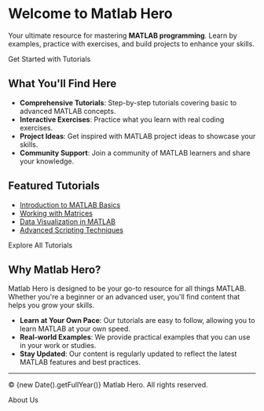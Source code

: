 
# Welcome to Matlab Hero

Your ultimate resource for mastering **MATLAB programming**. Learn by examples, practice with exercises, and build projects to enhance your skills.

<div className="my-8 text-center">
  <Link href="/tutorials">
    <div className="bg-blue-800 text-white px-6 py-3 rounded-lg text-lg hover:bg-blue-700 transition duration-300">
      Get Started with Tutorials
    </div>
  </Link>
</div>

## What You'll Find Here

- **Comprehensive Tutorials**: Step-by-step tutorials covering basic to advanced MATLAB concepts.
- **Interactive Exercises**: Practice what you learn with real coding exercises.
- **Project Ideas**: Get inspired with MATLAB project ideas to showcase your skills.
- **Community Support**: Join a community of MATLAB learners and share your knowledge.

## Featured Tutorials

- [Introduction to MATLAB Basics](./tutorials/matlab-basics)
- [Working with Matrices](./tutorials/working-with-matrices)
- [Data Visualization in MATLAB](./tutorials/data-visualization)
- [Advanced Scripting Techniques](./tutorials/advanced-scripting)

<div className="my-8 text-center">
  <Link href="/tutorials">
    <div className="bg-blue-800 text-white px-6 py-3 rounded-lg text-lg hover:bg-blue-700 transition duration-300">
      Explore All Tutorials
    </div>
  </Link>
</div>

## Why Matlab Hero?

Matlab Hero is designed to be your go-to resource for all things MATLAB. Whether you're a beginner or an advanced user, you'll find content that helps you grow your skills.

- **Learn at Your Own Pace**: Our tutorials are easy to follow, allowing you to learn MATLAB at your own speed.
- **Real-world Examples**: We provide practical examples that you can use in your work or studies.
- **Stay Updated**: Our content is regularly updated to reflect the latest MATLAB features and best practices.

---

<footer className="text-center mt-12">
  <p>© {new Date().getFullYear()} Matlab Hero. All rights reserved.</p>
  <Link href="/about">
    <div className="text-blue-500 hover:underline">About Us</div>
  </Link>
</footer>
